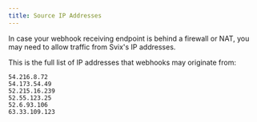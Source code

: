 ```yaml
---
title: Source IP Addresses
---
```


In case your webhook receiving endpoint is behind a firewall or NAT, you may need to allow traffic from Svix's IP addresses.

This is the full list of IP addresses that webhooks may originate from:

```
54.216.8.72
54.173.54.49
52.215.16.239
52.55.123.25
52.6.93.106
63.33.109.123
```
